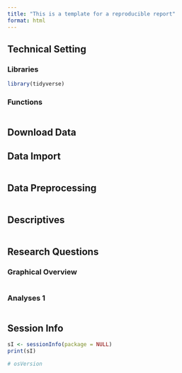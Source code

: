 ```yaml
---
title: "This is a template for a reproducible report"
format: html
---
```


## Technical Setting

### Libraries

```r
library(tidyverse)
```

### Functions

```r

```


## Download Data

## Data Import

```r

```

## Data Preprocessing 

```r

```

## Descriptives

```r

```

## Research Questions



### Graphical Overview

```r

```


### Analyses 1

```r

```


## Session Info

```r
sI <- sessionInfo(package = NULL)
print(sI)

# osVersion

```
